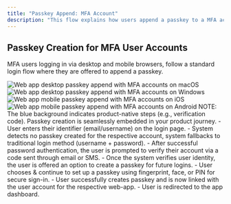 ```yaml
---
title: "Passkey Append: MFA Account"
description: "This flow explains how users append a passkey to a MFA account."
---
```


## Passkey Creation for MFA User Accounts

MFA users logging in via desktop and mobile browsers, follow a standard login flow where they are offered to append a passkey.

<Tabs>
  <Tab title="macOS">
    <Frame caption="macOS passkey append, MFA accounts">
      <img src="/images/authentication-flow/web-app/desktop/mfa-append-macos.png" alt="Web app desktop passkey append with MFA accounts on macOS" />
    </Frame>
  </Tab>

<Tab title="Windows">
    <Frame caption="Windows passkey append, MFA accounts">
        <img
            src="/images/authentication-flow/web-app/desktop/mfa-append-windows.png"
            alt="Web app desktop passkey append with MFA accounts on Windows"
        />
    </Frame>
</Tab>

<Tab title="iOS">
    <Frame caption="iOS passkey append, MFA accounts">
        <img
            src="/images/authentication-flow/web-app/mobile/mfa-append-ios.png"
            alt="Web app mobile passkey append with MFA accounts on iOS"
        />
    </Frame>
</Tab>

  <Tab title="Android">
    <Frame caption="Android passkey append, MFA accounts">
      <img src="/images/authentication-flow/web-app/mobile/mfa-append-android.png" alt="Web app mobile passkey append with MFA accounts on Android" />
    </Frame>
  </Tab>
</Tabs>
<Info>
    NOTE: The blue background indicates product-native steps (e.g., verification
    code). Passkey creation is seamlessly embedded in your
    product journey.
</Info>

<Steps>
    <Step title="Login when user has no passkeys and activated MFA">
        - User enters their identifier (email/username) on the login page.
    </Step>
    <Step title="Fallback to traditional login method">
        - System detects no passkey created for the respective account, system fallbacks to traditional login method (username + password).
    </Step>
    <Step title="System prompts for user verification">
        - After successful password authentication, the user is prompted to verify their account via a code sent through email or SMS.
    </Step>
    <Step title="Passkey append process initiates">
        - Once the system verifies user identity, the user is offered an option to create a passkey for future logins.
    </Step>
    <Step title="OS-native biometric modal appears">
        - User chooses & continue to set up a passkey using fingerprint, face, or PIN for secure sign-in.
    </Step>
    <Step title="Passkey creation successful">
        - User successfully creates passkey and is now linked with the user account for the respective web-app.
    </Step>
    <Step title="Redirection to app dashboard">
        - User is redirected to the app dashboard.
    </Step>

</Steps>
